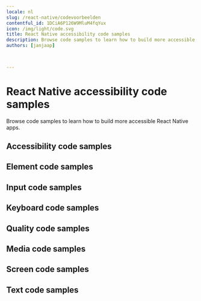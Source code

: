 ```yaml
---
locale: nl
slug: /react-native/codevoorbeelden
contentful_id: 1DCiA6P126W9MluM4fqYux
icon: /img/light/code.svg
title: React Native accessibility code samples
description: Browse code samples to learn how to build more accessible React Native apps.
authors: [janjaap]


	
---
```


# React Native accessibility code samples

Browse code samples to learn how to build more accessible React Native apps.

## Accessibility code samples

<LinkList title="List of React Native Accessibility Code samples" isHighlighted={true}>
  <LinkListItem url="/nl/docs/react-native/codevoorbeelden/accessibility-action" title="Accessibility action" pageTitle="Accessibility action on React Native" shortDescription="Accessibility actions provide alternative ways for users of assistive technologies to perform actions."/>
  <LinkListItem url="/nl/docs/react-native/codevoorbeelden/accessibility-announcement" title="Accessibility announcement" pageTitle="Accessibility announcement on React Native" shortDescription="Users of assistive technologies should be made aware of important changes in content through accessibility announcements."/>
  <LinkListItem url="/nl/docs/react-native/codevoorbeelden/accessibility-dialog" title="Accessibility dialog" pageTitle="Accessibility dialog on React Native" shortDescription="A dialog overlays the screen and offers one or more actions to proceed."/>
  <LinkListItem url="/nl/docs/react-native/codevoorbeelden/accessibility-focus-indicator" title="Accessibility focus indicator" pageTitle="Accessibility focus indicator on React Native" shortDescription="Users should know which element has focus when using a keyboard or assistive technology."/>
  <LinkListItem url="/nl/docs/react-native/codevoorbeelden/accessibility-focus" title="Accessibility focus" pageTitle="Accessibility focus on React Native" shortDescription="Sometimes you need to programmatically move the accessibility focus to a specific element."/>
  <LinkListItem url="/nl/docs/react-native/codevoorbeelden/accessibility-focusability" title="Accessibility focusability" pageTitle="Accessibility focusability on React Native" shortDescription="An element should indicate whether it should be focusable by assistive technologies or not."/>
  <LinkListItem url="/nl/docs/react-native/codevoorbeelden/accessibility-group" title="Accessibility group" pageTitle="Accessibility group on React Native" shortDescription="It is easier and quicker for users of assistive technologies to interact with grouped elements."/>
  <LinkListItem url="/nl/docs/react-native/codevoorbeelden/accessibility-hint" title="Accessibility hint" pageTitle="Accessibility hint on React Native" shortDescription="An accessibility hint helps users to understand what will happen after performing an action."/>
  <LinkListItem url="/nl/docs/react-native/codevoorbeelden/accessibility-label" title="Accessibility label" pageTitle="Accessibility label on React Native" shortDescription="An accessibility label helps users of assistive technologies to identify elements on the screen."/>
  <LinkListItem url="/nl/docs/react-native/codevoorbeelden/accessibility-language" title="Accessibility language" pageTitle="Accessibility language on React Native" shortDescription="When content is written in multiple languages, foreign words should ideally be indicated in their respective language."/>
  <LinkListItem url="/nl/docs/react-native/codevoorbeelden/accessibility-link" title="Accessibility link" pageTitle="Accessibility link on React Native" shortDescription="Links should be accessible for users of assistive technologies."/>
  <LinkListItem url="/nl/docs/react-native/codevoorbeelden/accessibility-live-region" title="Accessibility live region" pageTitle="Accessibility live region on React Native" shortDescription="A live region allows users of assistive technologies to receive updates whenever important information on the screen changes."/>
  <LinkListItem url="/nl/docs/react-native/codevoorbeelden/accessibility-modal" title="Accessibility modal" pageTitle="Accessibility modal on React Native" shortDescription="A modal overlays the screen with additional content."/>
  <LinkListItem url="/nl/docs/react-native/codevoorbeelden/accessibility-name" title="Accessibility name" pageTitle="Accessibility name on React Native" shortDescription="The accessibility name indicates the name used for interface elements by assistive technologies."/>
  <LinkListItem url="/nl/docs/react-native/codevoorbeelden/accessibility-order" title="Accessibility order" pageTitle="Accessibility order on React Native" shortDescription="Assistive technologies try to determine a logical accessibility order based on the placement and properties of the elements on the screen."/>
  <LinkListItem url="/nl/docs/react-native/codevoorbeelden/accessibility-role" title="Accessibility role" pageTitle="Accessibility role on React Native" shortDescription="An accessibility role helps users of assistive technologies to understand the purpose of elements on the screen."/>
  <LinkListItem url="/nl/docs/react-native/codevoorbeelden/accessibility-state" title="Accessibility state" pageTitle="Accessibility state on React Native" shortDescription="An accessibility state helps users of assistive technologies to understand the state of elements on the screen."/>
  <LinkListItem url="/nl/docs/react-native/codevoorbeelden/accessibility-value" title="Accessibility value" pageTitle="Accessibility value on React Native" shortDescription="An accessibility value helps users of assistive technologies to understand the value of elements on the screen."/>
</LinkList>

## Element code samples

<LinkList title="List of React Native Element Code samples" isHighlighted={true}>
  <LinkListItem url="/nl/docs/react-native/codevoorbeelden/element-focus-change" title="Element focus change" pageTitle="Element focus change on React Native" shortDescription="Whenever an element receives focus, it should not automatically trigger an event which changes context."/>
  <LinkListItem url="/nl/docs/react-native/codevoorbeelden/element-identification" title="Element identification" pageTitle="Element identification on React Native" shortDescription="Functionality that is repeated on multiple screens should use consistent identification."/>
  <LinkListItem url="/nl/docs/react-native/codevoorbeelden/element-position" title="Element position" pageTitle="Element position on React Native" shortDescription="Components that are repeated on multiple screens should have a consistent position."/>
</LinkList>

## Input code samples

<LinkList title="List of React Native Input Code samples" isHighlighted={true}>
  <LinkListItem url="/nl/docs/react-native/codevoorbeelden/input-cancellation" title="Input cancellation" pageTitle="Input cancellation on React Native" shortDescription="Users should be able to cancel accidental interaction."/>
  <LinkListItem url="/nl/docs/react-native/codevoorbeelden/input-content-type" title="Input content type" pageTitle="Input content type on React Native" shortDescription="Setting the content type for input fields helps user entering data."/>
  <LinkListItem url="/nl/docs/react-native/codevoorbeelden/input-errors" title="Input errors" pageTitle="Input errors on React Native" shortDescription="Users should be notified when they make input errors."/>
  <LinkListItem url="/nl/docs/react-native/codevoorbeelden/input-gestures" title="Input gestures" pageTitle="Input gestures on React Native" shortDescription="Gesture activated functionality should also be available without the use of gestures."/>
  <LinkListItem url="/nl/docs/react-native/codevoorbeelden/input-instructions" title="Input instructions" pageTitle="Input instructions on React Native" shortDescription="When a label might not describe the requested input sufficiently, you should add additional instructions."/>
  <LinkListItem url="/nl/docs/react-native/codevoorbeelden/input-keyboard-type" title="Input keyboard type" pageTitle="Input keyboard type on React Native" shortDescription="Setting the keyboard type for input fields helps user entering data."/>
  <LinkListItem url="/nl/docs/react-native/codevoorbeelden/input-label" title="Input label" pageTitle="Input label on React Native" shortDescription="Input fields should have labels so that users know what input data is expected."/>
  <LinkListItem url="/nl/docs/react-native/codevoorbeelden/input-motion" title="Input motion" pageTitle="Input motion on React Native" shortDescription="Provide an alternative way for actions activated by motion, to allow everyone to use the functionality."/>
  <LinkListItem url="/nl/docs/react-native/codevoorbeelden/input-predictable" title="Input predictable" pageTitle="Input predictable on React Native" shortDescription="Whenever a user provides input, there should be no change of context."/>
</LinkList>

## Keyboard code samples

<LinkList title="List of React Native Keyboard Code samples" isHighlighted={true}>
  <LinkListItem url="/nl/docs/react-native/codevoorbeelden/keyboard-order" title="Keyboard order" pageTitle="Keyboard order on React Native" shortDescription="By adjusting the keyboard order, you can provide a great experience for users that control their device using a hardware keyboard."/>
  <LinkListItem url="/nl/docs/react-native/codevoorbeelden/keyboard-shortcuts" title="Keyboard shortcuts" pageTitle="Keyboard shortcuts on React Native" shortDescription="Most people operate their smartphones with touch, but some people use an external keyboard."/>
</LinkList>

## Quality code samples

<LinkList title="List of React Native Quality Code samples" isHighlighted={true}>
  <LinkListItem url="/nl/docs/react-native/codevoorbeelden/linting" title="Linting" pageTitle="Linting on React Native" shortDescription="Linting is the process of running a tool which analyzes your code for potential errors."/>
</LinkList>

## Media code samples

<LinkList title="List of React Native Media Code samples" isHighlighted={true}>
  <LinkListItem url="/nl/docs/react-native/codevoorbeelden/audio-control" title="Audio control" pageTitle="Audio control on React Native" shortDescription="Users should be able to control audio whenever it plays automatically."/>
  <LinkListItem url="/nl/docs/react-native/codevoorbeelden/audio-description" title="Audio description" pageTitle="Audio description on React Native" shortDescription="Videos should include audio description when important visual details are shown which you cannot hear."/>
  <LinkListItem url="/nl/docs/react-native/codevoorbeelden/live-captions" title="Live captions" pageTitle="Live captions on React Native" shortDescription="Captions should be provided in real-time to enable users to understand what is being said in live videos."/>
  <LinkListItem url="/nl/docs/react-native/codevoorbeelden/captions" title="Captions" pageTitle="Captions on React Native" shortDescription="Captions should be provided to enable users to understand what is being said in videos."/>
  <LinkListItem url="/nl/docs/react-native/codevoorbeelden/transcript" title="Transcript" pageTitle="Transcript on React Native" shortDescription="Videos should contain a transcript to allow users to read what is shown in media, such as a video or podcast."/>
</LinkList>

## Screen code samples

<LinkList title="List of React Native Screen Code samples" isHighlighted={true}>
  <LinkListItem url="/nl/docs/react-native/codevoorbeelden/reduced-animations" title="Reduced animations" pageTitle="Reduced animations on React Native" shortDescription="Content which conveys a sense of motion can be a barrier for users."/>
  <LinkListItem url="/nl/docs/react-native/codevoorbeelden/contrast" title="Contrast" pageTitle="Contrast on React Native" shortDescription="Apps should provide enough contrast between text and its background so that it can be read by people with moderately low vision."/>
  <LinkListItem url="/nl/docs/react-native/codevoorbeelden/dark-mode" title="Dark mode" pageTitle="Dark mode on React Native" shortDescription="Dark mode darkens background colours and provides a more comfortable viewing experience in low light."/>
  <LinkListItem url="/nl/docs/react-native/codevoorbeelden/frequent-flashes" title="Frequent flashes" pageTitle="Frequent flashes on React Native" shortDescription="Rapidly flashing images or views can cause seizures for some users."/>
  <LinkListItem url="/nl/docs/react-native/codevoorbeelden/descriptive-headers" title="Descriptive headers" pageTitle="Descriptive headers on React Native" shortDescription="Screens should have descriptive headers, this helps users find specific content and orient themselves within your app."/>
  <LinkListItem url="/nl/docs/react-native/codevoorbeelden/descriptive-labels" title="Descriptive labels" pageTitle="Descriptive labels on React Native" shortDescription="Screens should have descriptive labels, these help users recognize which purpose controls have."/>
  <LinkListItem url="/nl/docs/react-native/codevoorbeelden/screen-orientation" title="Screen orientation" pageTitle="Screen orientation on React Native" shortDescription="Apps should adapt to the preferred display orientation of the user."/>
  <LinkListItem url="/nl/docs/react-native/codevoorbeelden/reflow" title="Reflow" pageTitle="Reflow on React Native" shortDescription="Content on the screen should reflow based on the users' preferences."/>
  <LinkListItem url="/nl/docs/react-native/codevoorbeelden/search-functionality" title="Search functionality" pageTitle="Search functionality on React Native" shortDescription="Users might have difficulty finding a specific screen."/>
  <LinkListItem url="/nl/docs/react-native/codevoorbeelden/skip-content" title="Skip content" pageTitle="Skip content on React Native" shortDescription="It can be helpful for users to skip repeated blocks of content."/>
  <LinkListItem url="/nl/docs/react-native/codevoorbeelden/adjustable-timing" title="Adjustable timing" pageTitle="Adjustable timing on React Native" shortDescription="Everyone, including people with disabilities, should have adequate time to interact with your app."/>
  <LinkListItem url="/nl/docs/react-native/codevoorbeelden/screen-title" title="Screen title" pageTitle="Screen title on React Native" shortDescription="Each screen should have a descriptive title, which helps users with identifying the screen."/>
</LinkList>

## Text code samples

<LinkList title="List of React Native Text Code samples" isHighlighted={true}>
  <LinkListItem url="/nl/docs/react-native/codevoorbeelden/bold-text" title="Bold text" pageTitle="Bold text on React Native" shortDescription="Apps should use bold text when users have indicated this as a preference in the system settings."/>
  <LinkListItem url="/nl/docs/react-native/codevoorbeelden/text-element" title="Text element" pageTitle="Text element on React Native" shortDescription="Always use text elements to display text, unless this is not possible due to styling, such as text logo's."/>
  <LinkListItem url="/nl/docs/react-native/codevoorbeelden/localization" title="Localization" pageTitle="Localization on React Native" shortDescription="Assistive technologies, such as the screen reader, use the locale for the pronunciation of utterances."/>
  <LinkListItem url="/nl/docs/react-native/codevoorbeelden/scale-text" title="Scale text" pageTitle="Scale text on React Native" shortDescription="Apps should scale text to the size specified by users in the system settings."/>
  <LinkListItem url="/nl/docs/react-native/codevoorbeelden/text-spacing" title="Text spacing" pageTitle="Text spacing on React Native" shortDescription="Content should adapt to increased spacing between lines, words, letters, and paragraphs."/>
  <LinkListItem url="/nl/docs/react-native/codevoorbeelden/text-truncation" title="Text truncation" pageTitle="Text truncation on React Native" shortDescription="Text should never get truncated in your app, even when users have enlarged their font size."/>
</LinkList>